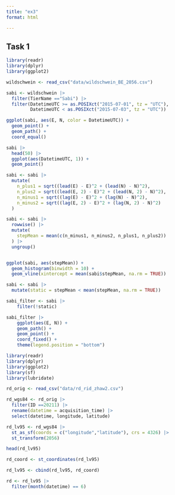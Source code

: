 ```yaml
---
title: "ex3"
format: html

---
```


## Task 1


```r
library(readr)
library(dplyr)
library(ggplot2)

wildschwein <- read_csv("data/wildschwein_BE_2056.csv")

sabi <- wildschwein |> 
  filter(TierName =="Sabi") |> 
  filter(DatetimeUTC >= as.POSIXct("2015-07-01", tz = "UTC"), 
         DatetimeUTC < as.POSIXct("2015-07-03", tz = "UTC"))

ggplot(sabi, aes(E, N, color = DatetimeUTC)) +
  geom_point() +
  geom_path() +
  coord_equal()

sabi |> 
  head(50) |> 
  ggplot(aes(DatetimeUTC, 1)) +
  geom_point()

sabi <- sabi |> 
  mutate(
    n_plus1 = sqrt((lead(E) - E)^2 + (lead(N) - N)^2),
    n_plus2 = sqrt((lead(E, 2) - E)^2 + (lead(N, 2) - N)^2),
    n_minus1 = sqrt((lag(E) - E)^2 + (lag(N) - N)^2),
    n_minus2 = sqrt((lag(E, 2) - E)^2 + (lag(N, 2) - N)^2)
  )

sabi <- sabi |> 
  rowwise() |> 
  mutate(
    stepMean = mean(c(n_minus1, n_minus2, n_plus1, n_plus2))
  ) |> 
  ungroup()


ggplot(sabi, aes(stepMean)) +
  geom_histogram(binwidth = 10) +
  geom_vline(xintercept = mean(sabi$stepMean, na.rm = TRUE))

sabi <- sabi |> 
  mutate(static = stepMean < mean(stepMean, na.rm = TRUE))

sabi_filter <- sabi |>
    filter(!static)

sabi_filter |>
    ggplot(aes(E, N)) +
    geom_path() +
    geom_point() +
    coord_fixed() +
    theme(legend.position = "bottom")

```

```r
library(readr)
library(dplyr)
library(ggplot2)
library(sf)
library(lubridate)

rd_orig <- read_csv("data/rd_rid_zhaw2.csv")

rd_wgs84 <- rd_orig |> 
  filter(ID ==20211) |> 
  rename(datetime = acquisition_time) |> 
  select(datetime, longitude, latitude)

rd_lv95 <- rd_wgs84 |> 
  st_as_sf(coords = c("longitude","latitude"), crs = 4326) |>
  st_transform(2056)

head(rd_lv95)

rd_coord <- st_coordinates(rd_lv95)

rd_lv95 <- cbind(rd_lv95, rd_coord)

rd <- rd_lv95 |> 
  filter(month(datetime) == 6)

```